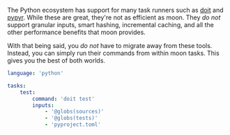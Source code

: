 The Python ecosystem has support for many task runners such as [doit](https://pydoit.org/) and
[pypyr](https://pypyr.io/). While these are great, they're not as efficient as moon. They _do not_
support granular inputs, smart hashing, incremental caching, and all the other performance benefits
that moon provides.

With that being said, you _do not_ have to migrate away from these tools. Instead, you can simply
run their commands from within moon tasks. This gives you the best of both worlds.

```yaml title="<project>/moon.yml"
language: 'python'

tasks:
	test:
		command: 'doit test'
		inputs:
			- '@globs(sources)'
			- '@globs(tests)'
			- 'pyproject.toml'
```
